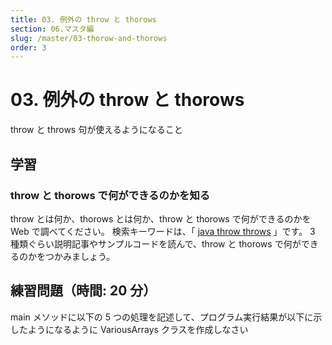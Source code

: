 ```yaml
---
title: 03. 例外の throw と thorows
section: 06.マスタ編
slug: /master/03-thorow-and-thorows
order: 3
---
```


# 03. 例外の throw と thorows

<p class="goal">
    throw と throws 句が使えるようになること
</p>

## 学習

### throw と thorows で何ができるのかを知る

throw とは何か、thorows とは何か、throw と thorows で何ができるのかを Web で調べてください。
検索キーワードは、「 [java throw throws](https://www.google.com/search?q=java+throw+throws) 」です。
3 種類ぐらい説明記事やサンプルコードを読んで、throw と thorows で何ができるのかをつかみましょう。

## 練習問題（時間: 20 分）

main メソッドに以下の 5 つの処理を記述して、プログラム実行結果が以下に示したようになるように VariousArrays クラスを作成しなさい
